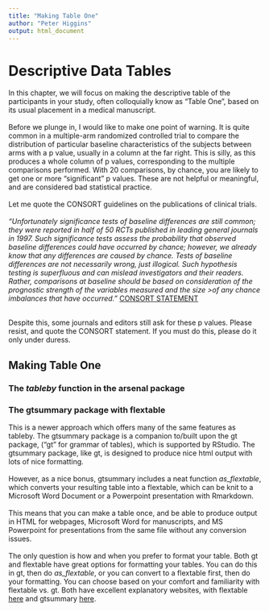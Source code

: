 ```yaml
---
title: "Making Table One"
author: "Peter Higgins"
output: html_document
---
```


# Descriptive Data Tables

In this chapter, we will focus on making the descriptive table of the participants in your study, often colloquially know as "Table One", based on its usual placement in a medical manuscript.    
<br>
Before we plunge in, I would like to make one point of warning. It is quite common in a multiple-arm randomized controlled trial to compare the distribution of particular baseline characteristics of the subjects between arms with a p value, usually in a column at the far right. This is silly, as this produces a whole column of p values, corresponding to the multiple comparisons performed. With 20 comparisons, by chance, you are likely to get one or more "significant" p values. These are not helpful or meaningful, and are considered bad statistical practice.     
<br>
Let me quote the CONSORT guidelines on the publications of clinical trials. <br>
<br>
*“Unfortunately significance tests of baseline differences are still common; they were reported in half of 50 RCTs published in  leading general journals in 1997. Such significance tests assess the probability that observed baseline differences could have occurred by chance; however, we already know that any differences are caused by chance. Tests of baseline differences are not necessarily wrong, just illogical. Such hypothesis  
testing is superfluous and can mislead investigators and their readers. Rather, comparisons at baseline should be based on consideration of the prognostic strength of the variables measured and the size >of any chance imbalances that have occurred.”* [CONSORT STATEMENT](http://www.consort-statement.org/checklists/view/32-consort/510->baseline-data)

<br>
Despite this, some journals and editors still ask for these p values. Please resist, and quote the CONSORT statement. If you must do this, please do it only under duress. 


## Making Table One

### The *tableby* function in the **arsenal** package



### The gtsummary package with flextable
This is a newer approach which offers many of the same features as tableby. The gtsummary package is a companion to/built upon the gt package, ("gt" for grammar of tables), which is supported by RStudio. The gtsummary package, like gt, is designed to produce nice html output with lots of nice formatting. <br>
<br>
However, as a nice bonus, gtsummary includes a neat function *as_flextable*, which converts your resulting table into a flextable, which can be knit to a Microsoft Word Document or a Powerpoint presentation with Rmarkdown. <br>
<br>
This means that you can make a table once, and be able to produce output in HTML for webpages, Microsoft Word for manuscripts, and MS Powerpoint for presentations from the same file without any conversion issues.<br>
<br>
The only question is how and when you prefer to format your table. Both gt and flextable have great options for formatting your tables. You can do this in gt, then do *as_flextable*, or you can convert to a flextable first, then do your formatting. You can choose based on your comfort and familiarity with flextable vs. gt. Both have excellent explanatory websites, with flextable [here](https://davidgohel.github.io/flextable/index.html) and gtsummary [here](http://www.danieldsjoberg.com/gtsummary/index.html).
